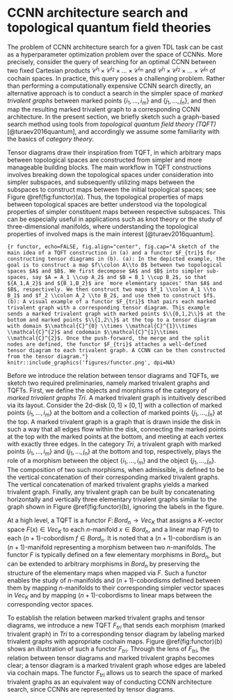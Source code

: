 # CCNN architecture search and topological quantum field theories

The problem of CCNN architecture search for a given TDL task can be cast as a hyperparameter optimization problem over the space of CCNNs. More precisely, consider the query of searching for an optimal CCNN between two fixed Cartesian products $\mathcal{C}^{i_1}\times\mathcal{C}^{i_2}\times \ldots \times  \mathcal{C}^{i_m}$ and $\mathcal{C}^{j_1}\times\mathcal{C}^{j_2}\times \ldots \times \mathcal{C}^{j_n}$ of cochain spaces. In practice, this query poses a challenging problem. Rather than performing a computationally expensive CCNN search directly, an alternative approach is to conduct a search in the simpler space of *marked trivalent graphs* between marked points $\{i_1,\ldots,i_m\}$ and  $\{j_1,\ldots,j_n\}$, and then map the resulting marked trivalent graph to a corresponding CCNN architecture. In the present section, we briefly sketch such a graph-based search method using tools from *topological quantum field theory (TQFT)* [@turaev2016quantum], and accordingly we assume some familiarity with the basics of *category theory*.

Tensor diagrams draw their inspiration from TQFT, in which arbitrary maps between topological spaces are constructed from simpler and more manageable building blocks. The main workflow in TQFT constructions involves breaking down the topological spaces under consideration into simpler subspaces, and subsequently utilizing maps between the subspaces to construct maps between the initial topological spaces; see Figure \@ref(fig:functor)(a). Thus, the topological properties of maps between topological spaces are better understood via the topological properties of simpler constituent maps between respective subspaces. This can be especially useful in applications such as knot theory or the study of three-dimensional manifolds, where understanding the topological properties of involved maps is the main interest [@turaev2016quantum].

```{r functor, echo=FALSE, fig.align="center", fig.cap="A sketch of the main idea of a TQFT construction in (a) and a functor $F_{tri}$ for constructing tensor diagrams in (b). (a): In the depicted example, the goal is to construct a map $f\\colon A\\to B$ between two topological spaces $A$ and $B$. We first decompose $A$ and $B$ into simpler sub-spaces, say $A = A_1 \\cup A_2$ and $B = B_1 \\cup B_2$, so that ${A_1,A_2}$ and ${B_1,B_2}$ are `more elementary spaces' than $A$ and $B$, respectively. We then construct two maps $f_1 \\colon A_1 \\to B_1$ and $f_2 \\colon A_2 \\to B_2$, and use them to construct $f$. (b): A visual example of a functor $F_{tri}$ that pairs each marked trivalent graph with a corresponding tensor diagram. This example sends a marked trivalent graph with marked points $\\{0,1,2\\}$ at the bottom and marked points $\\{1,2\\}$ at the top to a tensor diagram with domain $\\mathcal{C}^{0} \\times \\mathcal{C}^{1}\\times \\mathcal{C}^{2}$ and codomain $\\mathcal{C}^{1}\\times \\mathcal{C}^{2}$. Once the push-forward, the merge and the split nodes are defined, the functor $F_{tri}$ attaches a well-defined tensor diagram to each trivalent graph. A CCNN can be then constructed from the tensor diagram."}
knitr::include_graphics('figures/functor.png', dpi=NA)
```

Before we introduce the relation between tensor diagrams and TQFTs, we sketch two required preliminaries, namely marked trivalent graphs and TQFTs. First, we define the objects and morphisms of the category of *marked trivalent graphs* $Tri$. A marked trivalent graph is intuitively described via its layout. Consider the 2d-disk $[0,1]\times [0,1]$ with a collection of marked points $\{i_1,\ldots,i_m\}$ at the bottom and a collection of marked points $\{j_1,\ldots,j_n\}$ at the top. A marked trivalent graph is a graph that is drawn inside the disk in such a way that all edges flow within the disk, connecting the marked points at the top with the marked points at the bottom, and meeting at each vertex with exactly three edges. In the category $Tri$, a trivalent graph with marked points $\{i_1,\ldots,i_m\}$ and $\{j_1,\ldots,j_n\}$ at the bottom and top, respectively, plays the role of a morphism between the object $\{i_1,\ldots,i_m\}$ and the object $\{j_1,\ldots,j_n\}$. The composition of two such morphisms, when admissible, is defined to be the vertical concatenation of their corresponding marked trivalent graphs. The vertical concatenation of marked trivalent graphs yields a marked trivalent graph. Finally, any trivalent graph can be built by concatenating horizontally and vertically three elementary trivalent graphs similar to the graph shown in Figure \@ref(fig:functor)(b), ignoring the labels in the figure.

At a high level, a TQFT is a functor $F\colon Bord_{n}\to Vec_{K}$ that assigns a $K$-vector space $F(x)\in Vec_{K}$ to each $n$-manifold $x \in Bord_{n}$, and a linear map $F(f)$ to each $(n+1)$-cobordism $f \in Bord_{n}$. It is noted that a $(n+1)$-cobordism is an $(n+1)$-manifold representing a morphism between two $n$-manifolds. The functor $F$ is typically defined on a few elementary morphisms in $Bord_{n}$, but can be extended to arbitrary morphisms in $Bord_{n}$ by preserving the structure of the elementary maps when mapped via $F$. Such a functor enables the study of $n$-manifolds and $(n+1)$-cobordisms defined between them by mapping $n$-manifolds to their corresponding simpler vector spaces in $Vec_{K}$ and by mapping $(n+1)$-cobordisms to linear maps between the corresponding vector spaces.

To establish the relation between marked trivalent graphs and tensor diagrams, we introduce a new TQFT $F_{tri}$ that sends each morphism (marked trivalent graph) in $Tri$ to a corresponding tensor diagram by labeling marked trivalent graphs with appropriate cochain maps. Figure \@ref(fig:functor)(b) shows an illustration of such a functor $F_{tri}$. Through the lens of $F_{tri}$, the relation between tensor diagrams and marked trivalent graphs becomes clear; a tensor diagram is a marked trivalent graph whose edges are labeled via cochain maps. The functor $F_{tri}$ allows us to search the space of marked trivalent graphs as an equivalent way of conducting CCNN architecture search, since CCNNs are represented by tensor diagrams.
